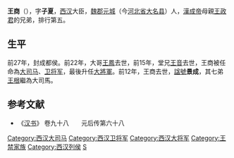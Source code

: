 '''王商'''（{{bd|？||前12年||catIdx=W}}），字'''子夏'''，[[西汉|西汉]]大臣，[[魏郡|魏郡]][[元城|元城]]（今[[河北省|河北省]][[大名县|大名县]]）人，[[漢成帝|漢成帝]]母親[[王政君|王政君]]的兄弟，排行第五。
==生平==
前27年，封成都侯。前22年，大哥[[王鳳|王鳳]]去世，前15年，堂兄[[王音|王音]]去世，王商被任命為[[大司马|大司马]]、[[卫将军|卫将军]]，最後升任[[大將軍_(中國)|大將軍]]。前12年，王商去世，[[諡號|諡號]]'''景成'''，其七弟[[王根|王根]]繼為大司馬。

==参考文献==
*《[[汉书|汉书]]》 卷九十八　　元后传第六十八

{{西汉太尉大司马}}
[[Category:西汉大司马|Category:西汉大司马]]
[[Category:西汉卫将军|Category:西汉卫将军]]
[[Category:西汉大将军|Category:西汉大将军]]
[[Category:王禁家族|Category:王禁家族]]
[[Category:西汉列侯|Category:西汉列侯]]
[[Category:王姓|S]]